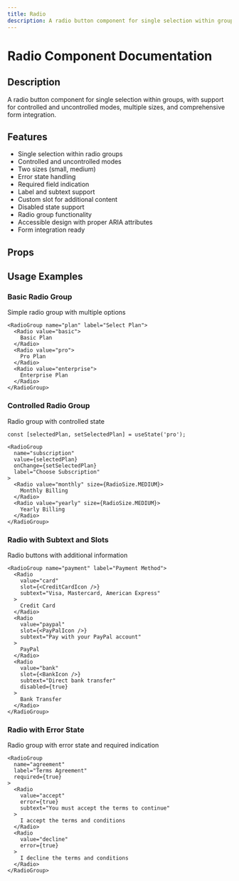 ```yaml
---
title: Radio
description: A radio button component for single selection within groups, with support for controlled and uncontrolled modes, multiple sizes, and comprehensive form integration.
---
```



# Radio Component Documentation

## Description
A radio button component for single selection within groups, with support for controlled and uncontrolled modes, multiple sizes, and comprehensive form integration.

## Features
- Single selection within radio groups
- Controlled and uncontrolled modes
- Two sizes (small, medium)
- Error state handling
- Required field indication
- Label and subtext support
- Custom slot for additional content
- Disabled state support
- Radio group functionality
- Accessible design with proper ARIA attributes
- Form integration ready

## Props

<BlendTypeTable componentMeta={radioMeta} />

## Usage Examples

### Basic Radio Group
Simple radio group with multiple options

```tsx
<RadioGroup name="plan" label="Select Plan">
  <Radio value="basic">
    Basic Plan
  </Radio>
  <Radio value="pro">
    Pro Plan
  </Radio>
  <Radio value="enterprise">
    Enterprise Plan
  </Radio>
</RadioGroup>
```

### Controlled Radio Group
Radio group with controlled state

```tsx
const [selectedPlan, setSelectedPlan] = useState('pro');

<RadioGroup 
  name="subscription"
  value={selectedPlan}
  onChange={setSelectedPlan}
  label="Choose Subscription"
>
  <Radio value="monthly" size={RadioSize.MEDIUM}>
    Monthly Billing
  </Radio>
  <Radio value="yearly" size={RadioSize.MEDIUM}>
    Yearly Billing
  </Radio>
</RadioGroup>
```

### Radio with Subtext and Slots
Radio buttons with additional information

```tsx
<RadioGroup name="payment" label="Payment Method">
  <Radio 
    value="card"
    slot={<CreditCardIcon />}
    subtext="Visa, Mastercard, American Express"
  >
    Credit Card
  </Radio>
  <Radio 
    value="paypal"
    slot={<PayPalIcon />}
    subtext="Pay with your PayPal account"
  >
    PayPal
  </Radio>
  <Radio 
    value="bank"
    slot={<BankIcon />}
    subtext="Direct bank transfer"
    disabled={true}
  >
    Bank Transfer
  </Radio>
</RadioGroup>
```

### Radio with Error State
Radio group with error state and required indication

```tsx
<RadioGroup 
  name="agreement"
  label="Terms Agreement"
  required={true}
>
  <Radio 
    value="accept"
    error={true}
    subtext="You must accept the terms to continue"
  >
    I accept the terms and conditions
  </Radio>
  <Radio 
    value="decline"
    error={true}
  >
    I decline the terms and conditions
  </Radio>
</RadioGroup>
```

